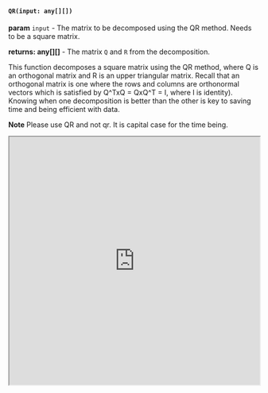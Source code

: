 

#### `QR(input: any[][])`

**param** `input` - The matrix to be decomposed using the QR method. Needs to be a square matrix.

**returns: any[][]** - The matrix `Q` and `R` from the decomposition. 

This function decomposes a square matrix using the QR method, where Q is an orthogonal matrix and R is an upper triangular matrix. Recall that an orthogonal matrix is one where the rows and columns are orthonormal vectors which is satisfied by Q^TxQ = QxQ^T = I, where I is identity). Knowing when one decomposition is better than the other is key to saving time and being efficient with data.

**Note** Please use QR and not qr. It is capital case for the time being. 


<iframe src="https://hlab.app/s/docs/QR_hbook"
    width="100%"
    height="500px">
  </iframe>
